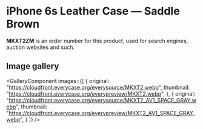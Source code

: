 
# iPhone 6s Leather Case — Saddle Brown

<Callout type='info' emoji='👉🏻'>**MKXT2ZM** is an order number for this product, used for search engines, auction websites and such.</Callout>

## Image gallery

<GalleryComponent
    images={[
      {
        original: "https://cloudfront.everycase.org/everysource/MKXT2.webp",
        thumbnail: "https://cloudfront.everycase.org/everypreview/MKXT2.webp",
      },
      {
        original: "https://cloudfront.everycase.org/everysource/MKXT2_AV1_SPACE_GRAY.webp",
        thumbnail: "https://cloudfront.everycase.org/everypreview/MKXT2_AV1_SPACE_GRAY.webp",
      }
    ]}
  />
